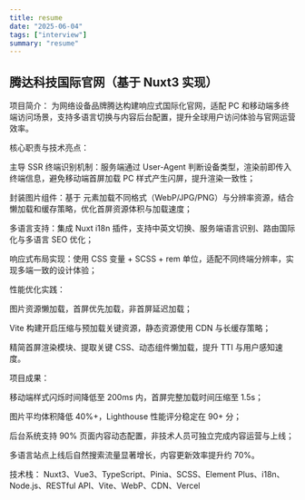 ```yaml
---
title: resume
date: "2025-06-04"
tags: ["interview"]
summary: "resume"
---
```


## 腾达科技国际官网（基于 Nuxt3 实现）

项目简介：
为网络设备品牌腾达构建响应式国际化官网，适配 PC 和移动端多终端访问场景，支持多语言切换与内容后台配置，提升全球用户访问体验与官网运营效率。

核心职责与技术亮点：

主导 SSR 终端识别机制：服务端通过 User-Agent 判断设备类型，渲染前即传入终端信息，避免移动端首屏加载 PC 样式产生闪屏，提升渲染一致性；

封装图片组件：基于 <picture> 元素加载不同格式（WebP/JPG/PNG）与分辨率资源，结合懒加载和缓存策略，优化首屏资源体积与加载速度；


多语言支持：集成 Nuxt i18n 插件，支持中英文切换、服务端语言识别、路由国际化与多语言 SEO 优化；

响应式布局实现：使用 CSS 变量 + SCSS + rem 单位，适配不同终端分辨率，实现多端一致的设计体验；

性能优化实践：

图片资源懒加载，首屏优先加载，非首屏延迟加载；

Vite 构建开启压缩与预加载关键资源，静态资源使用 CDN 与长缓存策略；

精简首屏渲染模块、提取关键 CSS、动态组件懒加载，提升 TTI 与用户感知速度。

项目成果：

移动端样式闪烁时间降低至 200ms 内，首屏完整加载时间压缩至 1.5s；

图片平均体积降低 40%+，Lighthouse 性能评分稳定在 90+ 分；

后台系统支持 90% 页面内容动态配置，非技术人员可独立完成内容运营与上线；

多语言站点上线后自然搜索流量显著增长，内容更新效率提升约 70%。

技术栈： Nuxt3、Vue3、TypeScript、Pinia、SCSS、Element Plus、i18n、Node.js、RESTful API、Vite、WebP、CDN、Vercel


